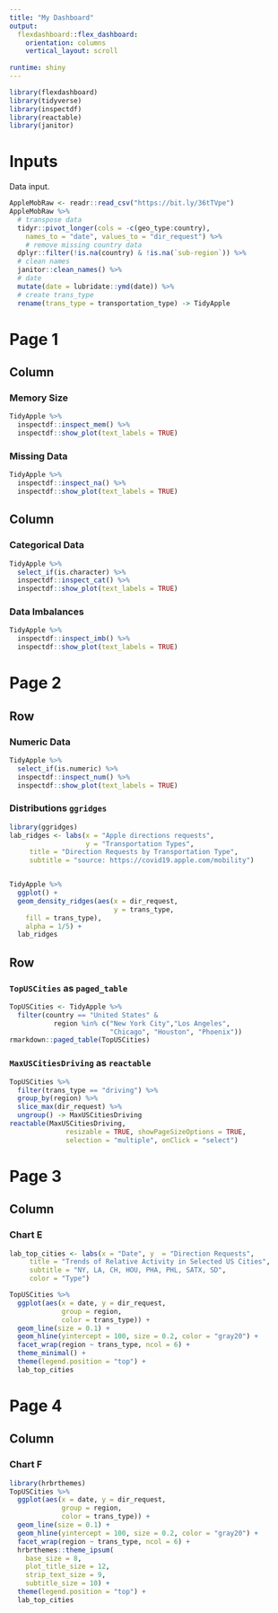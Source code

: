 ```yaml
---
title: "My Dashboard"
output:
  flexdashboard::flex_dashboard:
    orientation: columns
    vertical_layout: scroll
    
runtime: shiny
---
```


```r
library(flexdashboard)
library(tidyverse)
library(inspectdf)
library(reactable)
library(janitor)
```

Inputs {.sidebar data-width=200}
=====================================

Data input.

```r
AppleMobRaw <- readr::read_csv("https://bit.ly/36tTVpe")
AppleMobRaw %>% 
  # transpose data 
  tidyr::pivot_longer(cols = -c(geo_type:country), 
    names_to = "date", values_to = "dir_request") %>% 
    # remove missing country data
  dplyr::filter(!is.na(country) & !is.na(`sub-region`)) %>% 
  # clean names
  janitor::clean_names() %>%
  # date
  mutate(date = lubridate::ymd(date)) %>% 
  # create trans_type
  rename(trans_type = transportation_type) -> TidyApple
```


Page 1 {data-orientation=columns}
=======================================================================


Column {.tabset data-width=400}
-----------------------------------------------------------------------

### Memory Size

```r
TidyApple %>%  
  inspectdf::inspect_mem() %>%  
  inspectdf::show_plot(text_labels = TRUE)
```

### Missing Data

```r
TidyApple %>%
  inspectdf::inspect_na() %>% 
  inspectdf::show_plot(text_labels = TRUE)
```


Column {.tabset data-width=400}
-----------------------------------------------------------------------

### Categorical Data

```r
TidyApple %>% 
  select_if(is.character) %>% 
  inspectdf::inspect_cat() %>% 
  inspectdf::show_plot(text_labels = TRUE)
```

### Data Imbalances

```r
TidyApple %>% 
  inspectdf::inspect_imb() %>% 
  inspectdf::show_plot(text_labels = TRUE)
```


Page 2 {data-orientation=rows}
=======================================================================

Row {.tabset .tabset-fade data-height=600}
-----------------------------------------------------------------------

### Numeric Data

```r
TidyApple %>% 
  select_if(is.numeric) %>% 
  inspectdf::inspect_num() %>% 
  inspectdf::show_plot(text_labels = TRUE)
```

### Distributions `ggridges`

```r
library(ggridges) 
lab_ridges <- labs(x = "Apple directions requests",
                   y = "Transportation Types",
     title = "Direction Requests by Transportation Type",
     subtitle = "source: https://covid19.apple.com/mobility")


TidyApple %>%
  ggplot() +
  geom_density_ridges(aes(x = dir_request, 
                          y = trans_type,
    fill = trans_type), 
    alpha = 1/5) +
  lab_ridges
```

Row {.tabset .tabset-fade data-height=400}
-----------------------------------------------------------------------

### `TopUSCities` as `paged_table`

```r
TopUSCities <- TidyApple %>% 
  filter(country == "United States" & 
           region %in% c("New York City","Los Angeles", 
                         "Chicago", "Houston", "Phoenix"))
rmarkdown::paged_table(TopUSCities)
```


### `MaxUSCitiesDriving` as `reactable`

```r
TopUSCities %>% 
  filter(trans_type == "driving") %>% 
  group_by(region) %>% 
  slice_max(dir_request) %>% 
  ungroup() -> MaxUSCitiesDriving
reactable(MaxUSCitiesDriving, 
              resizable = TRUE, showPageSizeOptions = TRUE, 
              selection = "multiple", onClick = "select")
```

Page 3 {data-navmenu='More'}
=======================================================================


Column
-----------------------------------------------------------------------

### Chart E

```r
lab_top_cities <- labs(x = "Date", y  = "Direction Requests", 
     title = "Trends of Relative Activity in Selected US Cities",
     subtitle = "NY, LA, CH, HOU, PHA, PHL, SATX, SD", 
     color = "Type")

TopUSCities %>% 
  ggplot(aes(x = date, y = dir_request, 
             group = region, 
             color = trans_type)) + 
  geom_line(size = 0.1) + 
  geom_hline(yintercept = 100, size = 0.2, color = "gray20") +
  facet_wrap(region ~ trans_type, ncol = 6) + 
  theme_minimal() + 
  theme(legend.position = "top") +
  lab_top_cities 
```

Page 4 {data-navmenu='More'}
=======================================================================

Column
-----------------------------------------------------------------------

### Chart F

```r
library(hrbrthemes)
TopUSCities %>% 
  ggplot(aes(x = date, y = dir_request, 
             group = region, 
             color = trans_type)) + 
  geom_line(size = 0.1) + 
  geom_hline(yintercept = 100, size = 0.2, color = "gray20") +
  facet_wrap(region ~ trans_type, ncol = 6) + 
  hrbrthemes::theme_ipsum(
    base_size = 8, 
    plot_title_size = 12, 
    strip_text_size = 9, 
    subtitle_size = 10) + 
  theme(legend.position = "top") +
  lab_top_cities 
```


